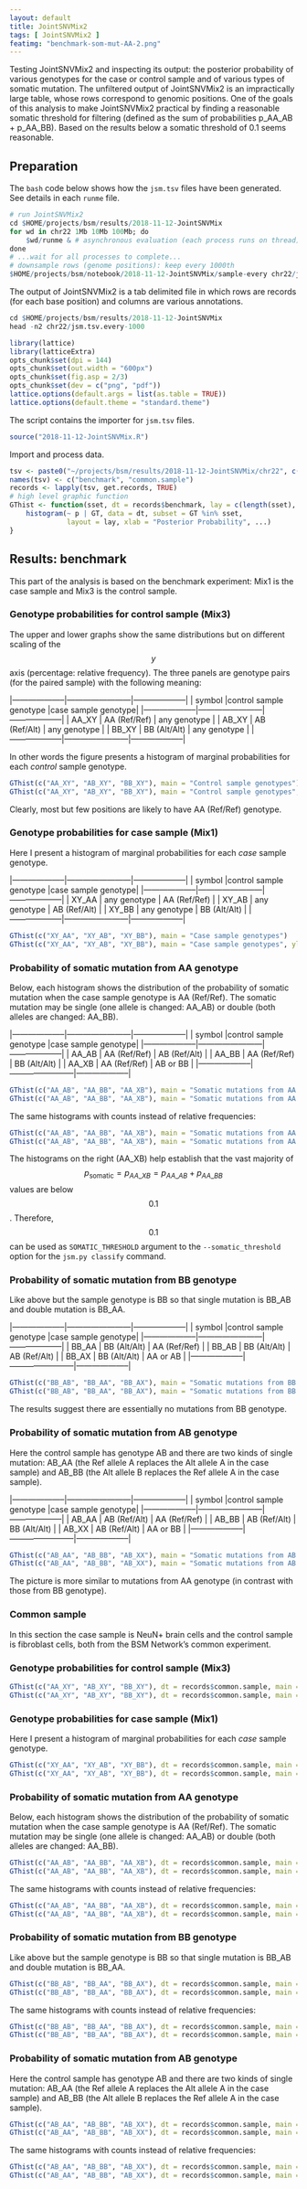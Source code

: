 ```yaml
---
layout: default
title: JointSNVMix2
tags: [ JointSNVMix2 ]
featimg: "benchmark-som-mut-AA-2.png"
---
```


Testing JointSNVMix2 and inspecting its output: the posterior probability of various genotypes for the case or control sample and of various types of somatic mutation.  The unfiltered output of JointSNVMix2 is an impractically large table, whose rows correspond to genomic positions.  One of the goals of this analysis to make JointSNVMix2 practical by finding a reasonable somatic threshold for filtering (defined as the sum of probabilities p_AA_AB + p_AA_BB).  Based on the results below a somatic threshold of 0.1 seems reasonable.

## Preparation

The `bash` code below shows how the `jsm.tsv` files have been generated.  See details in each `runme` file.

```r
# run JointSNVMix2 
cd $HOME/projects/bsm/results/2018-11-12-JointSNVMix
for wd in chr22 1Mb 10Mb 100Mb; do
    $wd/runme & # asynchronous evaluation (each process runs on thread)
done
# ...wait for all processes to complete...
# downsample rows (genome positions): keep every 1000th
$HOME/projects/bsm/notebook/2018-11-12-JointSNVMix/sample-every chr22/jsm.tsv 1000
```

The output of JointSNVMix2 is a tab delimited file in which rows are records (for each base position) and columns are various annotations.

```r
cd $HOME/projects/bsm/results/2018-11-12-JointSNVMix
head -n2 chr22/jsm.tsv.every-1000
```

```r
library(lattice)
library(latticeExtra)
opts_chunk$set(dpi = 144)
opts_chunk$set(out.width = "600px")
opts_chunk$set(fig.asp = 2/3)
opts_chunk$set(dev = c("png", "pdf"))
lattice.options(default.args = list(as.table = TRUE))
lattice.options(default.theme = "standard.theme")
```

The script contains the importer for `jsm.tsv` files.

```r
source("2018-11-12-JointSNVMix.R")
```

Import and process data.

```r
tsv <- paste0("~/projects/bsm/results/2018-11-12-JointSNVMix/chr22", c("", "-common-sample"), "/jsm.tsv.every-1000")
names(tsv) <- c("benchmark", "common.sample")
records <- lapply(tsv, get.records, TRUE)
# high level graphic function
GThist <- function(sset, dt = records$benchmark, lay = c(length(sset), 1), ...) {
    histogram(~ p | GT, data = dt, subset = GT %in% sset,
              layout = lay, xlab = "Posterior Probability", ...)
}
```

## Results: benchmark

This part of the analysis is based on the benchmark experiment: Mix1 is the case sample and Mix3 is the control sample.

### Genotype probabilities for control sample (Mix3)

The upper and lower graphs show the same distributions but on different scaling of the $$y$$ axis (percentage: relative frequency).  The three panels are genotype pairs (for the paired sample) with the following meaning:

|--------------------|------------------------|--------------------|
| symbol             |control sample genotype |case sample genotype|
|--------------------|------------------------|--------------------|
| AA_XY              | AA (Ref/Ref)           | any genotype       |
| AB_XY              | AB (Ref/Alt)           | any genotype       |
| BB_XY              | BB (Alt/Alt)           | any genotype       |
|--------------------|------------------------|--------------------|

In other words the figure presents a histogram of marginal probabilities for each *control* sample genotype.

```r
GThist(c("AA_XY", "AB_XY", "BB_XY"), main = "Control sample genotypes")
GThist(c("AA_XY", "AB_XY", "BB_XY"), main = "Control sample genotypes", ylim = c(0, 1.5))
```

Clearly, most but few positions are likely to have AA (Ref/Ref) genotype.

### Genotype probabilities for case sample (Mix1)

Here I present a histogram of marginal probabilities for each *case*  sample genotype.

|--------------------|------------------------|--------------------|
| symbol             |control sample genotype |case sample genotype|
|--------------------|------------------------|--------------------|
| XY_AA              | any genotype           | AA (Ref/Ref)       |
| XY_AB              | any genotype           | AB (Ref/Alt)       |
| XY_BB              | any genotype           | BB (Alt/Alt)       |
|--------------------|------------------------|--------------------|

```r
GThist(c("XY_AA", "XY_AB", "XY_BB"), main = "Case sample genotypes")
GThist(c("XY_AA", "XY_AB", "XY_BB"), main = "Case sample genotypes", ylim = c(0, 1.5))
```

### Probability of somatic mutation from AA genotype

Below, each histogram shows the distribution of the probability of somatic mutation when the case sample genotype is AA (Ref/Ref).  The somatic mutation may be single (one allele is changed: AA_AB) or double (both alleles are changed: AA_BB).

|--------------------|------------------------|--------------------|
| symbol             |control sample genotype |case sample genotype|
|--------------------|------------------------|--------------------|
| AA_AB              | AA (Ref/Ref)           | AB (Ref/Alt)       |
| AA_BB              | AA (Ref/Ref)           | BB (Alt/Alt)       |
| AA_XB              | AA (Ref/Ref)           | AB or BB           |
|--------------------|------------------------|--------------------|

```r
GThist(c("AA_AB", "AA_BB", "AA_XB"), main = "Somatic mutations from AA genotype")
GThist(c("AA_AB", "AA_BB", "AA_XB"), main = "Somatic mutations from AA genotype", ylim = c(0, 1.5))
```

The same histograms with counts instead of relative frequencies:

```r
GThist(c("AA_AB", "AA_BB", "AA_XB"), main = "Somatic mutations from AA genotype", type = "count")
GThist(c("AA_AB", "AA_BB", "AA_XB"), main = "Somatic mutations from AA genotype", type = "count", ylim = c(0, 60))
```

The histograms on the right (AA_XB) help establish that the vast majority of $$p_\mathrm{somatic} = p_{AA\_XB} = p_{AA\_AB} + p_{AA\_BB}$$ values are below $$0.1$$.  Therefore, $$0.1$$ can be used as `SOMATIC_THRESHOLD` argument to the `--somatic_threshold` option for the `jsm.py classify` command. 

### Probability of somatic mutation from BB genotype

Like above but the sample genotype is BB so that single mutation is BB_AB and double mutation is BB_AA.

|--------------------|------------------------|--------------------|
| symbol             |control sample genotype |case sample genotype|
|--------------------|------------------------|--------------------|
| BB_AA              | BB (Alt/Alt)           | AA (Ref/Ref)       |
| BB_AB              | BB (Alt/Alt)           | AB (Ref/Alt)       |
| BB_AX              | BB (Alt/Alt)           | AA or AB           |
|--------------------|------------------------|--------------------|

```r
GThist(c("BB_AB", "BB_AA", "BB_AX"), main = "Somatic mutations from BB genotype")
GThist(c("BB_AB", "BB_AA", "BB_AX"), main = "Somatic mutations from BB genotype", ylim = c(0, 1.5))
```

The results suggest there are essentially no mutations from BB genotype.

### Probability of somatic mutation from AB genotype

Here the control sample has genotype AB and there are two kinds of single mutation: AB_AA (the Ref allele A replaces the Alt allele A in the case sample) and AB_BB (the Alt allele B replaces the Ref allele A in the case sample).

|--------------------|------------------------|--------------------|
| symbol             |control sample genotype |case sample genotype|
|--------------------|------------------------|--------------------|
| AB_AA              | AB (Ref/Alt)           | AA (Ref/Ref)       |
| AB_BB              | AB (Ref/Alt)           | BB (Alt/Alt)       |
| AB_XX              | AB (Ref/Alt)           | AA or BB           |
|--------------------|------------------------|--------------------|

```r
GThist(c("AB_AA", "AB_BB", "AB_XX"), main = "Somatic mutations from AB genotype")
GThist(c("AB_AA", "AB_BB", "AB_XX"), main = "Somatic mutations from AB genotype", ylim = c(0, 1.5))
```

The picture is more similar to mutations from AA genotype (in contrast with those from BB genotype).

### Common sample

In this section the case sample is NeuN+ brain cells and the control sample is fibroblast cells, both from the BSM Network's common experiment.

### Genotype probabilities for control sample (Mix3)

```r
GThist(c("AA_XY", "AB_XY", "BB_XY"), dt = records$common.sample, main = "Control sample genotypes")
GThist(c("AA_XY", "AB_XY", "BB_XY"), dt = records$common.sample, main = "Control sample genotypes", ylim = c(0, 0.1))
```

### Genotype probabilities for case sample (Mix1)

Here I present a histogram of marginal probabilities for each *case*  sample genotype.

```r
GThist(c("XY_AA", "XY_AB", "XY_BB"), dt = records$common.sample, main = "Case sample genotypes")
GThist(c("XY_AA", "XY_AB", "XY_BB"), dt = records$common.sample, main = "Case sample genotypes", ylim = c(0, 0.1))
```

### Probability of somatic mutation from AA genotype

Below, each histogram shows the distribution of the probability of somatic mutation when the case sample genotype is AA (Ref/Ref).  The somatic mutation may be single (one allele is changed: AA_AB) or double (both alleles are changed: AA_BB).

```r
GThist(c("AA_AB", "AA_BB", "AA_XB"), dt = records$common.sample, main = "Somatic mutations from AA genotype")
GThist(c("AA_AB", "AA_BB", "AA_XB"), dt = records$common.sample, main = "Somatic mutations from AA genotype", ylim = c(0, 0.1))
```

The same histograms with counts instead of relative frequencies:

```r
GThist(c("AA_AB", "AA_BB", "AA_XB"), dt = records$common.sample, main = "Somatic mutations from AA genotype", type = "count")
GThist(c("AA_AB", "AA_BB", "AA_XB"), dt = records$common.sample, main = "Somatic mutations from AA genotype", type = "count", ylim = c(0, 10))
```

### Probability of somatic mutation from BB genotype

Like above but the sample genotype is BB so that single mutation is BB_AB and double mutation is BB_AA.

```r
GThist(c("BB_AB", "BB_AA", "BB_AX"), dt = records$common.sample, main = "Somatic mutations from BB genotype")
GThist(c("BB_AB", "BB_AA", "BB_AX"), dt = records$common.sample, main = "Somatic mutations from BB genotype", ylim = c(0, 0.1))
```

The same histograms with counts instead of relative frequencies:

```r
GThist(c("BB_AB", "BB_AA", "BB_AX"), dt = records$common.sample, main = "Somatic mutations from BB genotype", type = "count")
GThist(c("BB_AB", "BB_AA", "BB_AX"), dt = records$common.sample, main = "Somatic mutations from BB genotype", type = "count", ylim = c(0, 10))
```


### Probability of somatic mutation from AB genotype

Here the control sample has genotype AB and there are two kinds of single mutation: AB_AA (the Ref allele A replaces the Alt allele A in the case sample) and AB_BB (the Alt allele B replaces the Ref allele A in the case sample).

```r
GThist(c("AB_AA", "AB_BB", "AB_XX"), dt = records$common.sample, main = "Somatic mutations from AB genotype")
GThist(c("AB_AA", "AB_BB", "AB_XX"), dt = records$common.sample, main = "Somatic mutations from AB genotype", ylim = c(0, 0.1))
```

The same histograms with counts instead of relative frequencies:

```r
GThist(c("AB_AA", "AB_BB", "AB_XX"), dt = records$common.sample, main = "Somatic mutations from AB genotype", type = "count")
GThist(c("AB_AA", "AB_BB", "AB_XX"), dt = records$common.sample, main = "Somatic mutations from AB genotype", type = "count", ylim = c(0, 10))
```
